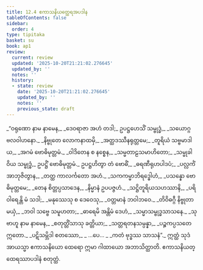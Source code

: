 ```yaml
---
title: 12.4 ဧကာသနိယတ္ထေရအပဒါန
tableOfContents: false
sidebar:
  order: 4
type: tipitaka
basket: su
book: ap1
review:
  current: review
  updated: '2025-10-20T21:21:02.276645'
  updated_by: ''
  notes: ''
  history:
  - state: review
    date: '2025-10-20T21:21:02.276645'
    updated_by: ''
    notes: ''
    previous_state: draft
---
```



<DynamicBreadcrumb />


<ReviewStatus review={frontmatter.review} showDetails={true} />

<HypothesisAnnotation frontmatter={frontmatter} />

<Division number="31" book="ap1" e="ch" v="20" p="163">

<Paragraph number="1977" type="verses" book="ap1">
_“ဝရုဏော နာမ နာမေန,_  
_ဒေဝရာဇာ အဟံ တဒါ;_  
ဥပဋ္ဌဟေသိံ သမ္ဗုဒ္ဓံ,_  
_သယောဂ္ဂဗလဝါဟနော._  

</Paragraph>

</Division>
<Division number="32" book="ap1" e="ch" v="20" p="164">

<Paragraph number="1978" type="verses" book="ap1">
_နိဗ္ဗုတေ လောကနာထမှိ,_  
_အတ္ထဒဿီနရုတ္တမေ;_  
_တူရိယံ သဗ္ဗမာဒါယ,_  
_အဂမံ ဗောဓိမုတ္တမံ._  

</Paragraph>

</Division>
<Division number="33" book="ap1" e="ch" v="20" p="164">

<Paragraph number="1979" type="verses" book="ap1">
_ဝါဒိတေန စ နစ္စေန,_  
_သမ္မတာဠသမာဟိတော;_  
_သမ္မုခါ ဝိယ သမ္ဗုဒ္ဓံ,_  
ဥပဋ္ဌိံ ဗောဓိမုတ္တမံ._  

</Paragraph>

</Division>
<Division number="34" book="ap1" e="ch" v="20" p="164">

<Paragraph number="1980" type="verses" book="ap1">
ဥပဋ္ဌဟိတွာ တံ ဗောဓိံ,_  
_ဓရဏီရုဟပါဒပံ;_  
_ပလ္လင်္ကံ အာဘုဇိတွာန,_  
_တတ္ထ ကာလင်္ကတော အဟံ._  

</Paragraph>

</Division>
<Division number="35" book="ap1" e="ch" v="20" p="164">

<Paragraph number="1981" type="verses" book="ap1">
_သကကမ္မာဘိရဒ္ဓေါဟံ,_  
_ပသန္နော ဗောဓိမုတ္တမေ;_  
_တေန စိတ္တပ္ပသာဒေန,_  
_နိမ္မာနံ ဥပပဇ္ဇဟံ._  

</Paragraph>

</Division>
<Division number="36" book="ap1" e="ch" v="20" p="164">

<Paragraph number="1982" type="verses" book="ap1">
_သဋ္ဌိတူရိယသဟဿာနိ,_  
_ပရိဝါရေန္တိ မံ သဒါ;_  
_မနုဿေသု စ ဒေဝေသု,_  
_ဝတ္တမာနံ ဘဝါဘဝေ._  

</Paragraph>

</Division>
<Division number="37" book="ap1" e="ch" v="20" p="164">

<Paragraph number="1983" type="verses" book="ap1">
_တိဝိဓဂ္ဂီ နိဗ္ဗုတာ မယှံ,_  
_ဘဝါ သဗ္ဗေ သမူဟတာ;_  
_ဓာရေမိ အန္တိမံ ဒေဟံ,_  
_သမ္မာသမ္ဗုဒ္ဓသာသနေ._  

</Paragraph>

</Division>
<Division number="38" book="ap1" e="ch" v="20" p="164">

<Paragraph number="1984" type="verses" book="ap1">
_သုဗာဟူ နာမ နာမေန,_  
_စတုတ္တိံသာသု ခတ္တိယာ;_  
_သတ္တရတနသမ္ပန္နာ,_  
_ပဉ္စကပ္ပသတေ ဣတော._  

</Paragraph>

</Division>
<Division number="39" book="ap1" e="ch" v="20" p="164">

<Paragraph number="1985" type="verses" book="ap1">
_ပဋိသမ္ဘိဒါ စတဿော,_  
_ …ပေ… _  
_ကတံ ဗုဒ္ဓဿ သာသနံ”._  

</Paragraph>

<Paragraph number="1986" book="ap1">
ဣတ္ထံ သုဒံ အာယသ္မာ ဧကာသနိယော ထေရော ဣမာ ဂါထာယော အဘာသိတ္ထာတိ.

</Paragraph>
</Division>

<Paragraph number="1987" type="center" book="ap1">
ဧကာသနိယတ္ထေရဿာပဒါနံ စတုတ္ထံ.
</Paragraph>